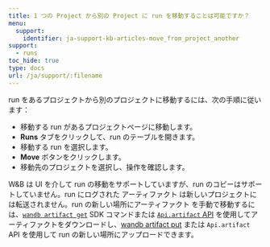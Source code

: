 ---
title: 1 つの Project から別の Project に run を移動することは可能ですか？
menu:
  support:
    identifier: ja-support-kb-articles-move_from_project_another
support:
  - runs
toc_hide: true
type: docs
url: /ja/support/:filename
---
run をあるプロジェクトから別のプロジェクトに移動するには、次の手順に従います：

- 移動する run があるプロジェクトページに移動します。
- **Runs** タブをクリックして、run のテーブルを開きます。
- 移動する run を選択します。
- **Move** ボタンをクリックします。
- 移動先のプロジェクトを選択し、操作を確認します。

W&B は UI を介して run の移動をサポートしていますが、run のコピーはサポートしていません。run にログされた アーティファクト は新しいプロジェクトには転送されません。run の新しい場所にアーティファクト を手動で移動するには、[`wandb artifact get`](/ja/ref/cli/wandb-artifact/wandb-artifact-get/) SDK コマンドまたは [`Api.artifact` API](/ja/ref/python/public-api/api/#artifact) を使用してアーティファクトをダウンロードし、[wandb artifact put](/ja/ref/cli/wandb-artifact/wandb-artifact-put/) または `Api.artifact` API を使用して run の新しい場所にアップロードできます。